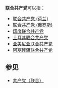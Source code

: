 '''联合共产党'''可以指：

* [[联合共产党_(荷兰)|联合共产党 (荷兰)]]
* [[联合共产党_(俄罗斯)|联合共产党 (俄罗斯)]]
* [[印度联合共产党|印度联合共产党]]
* [[土耳其联合共产党|土耳其联合共产党]]
* [[亚美尼亚联合共产党|亚美尼亚联合共产党]]
* [[阿塞拜疆联合共产党|阿塞拜疆联合共产党]]

== 参见 ==
* [[共产党（联合）|共产党（联合）]]

{{disambig|cat=五字政党消歧义}}